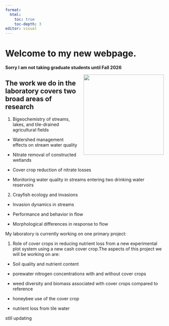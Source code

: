 ```yaml
---
format: 
  html:
    toc: true
    toc-depth: 3
editor: visual
---
```


```{=html}
<style>
.wrap-right {
  float: right;
  margin-left: 20px;
  margin-bottom: 20px;
}
</style>
```

# Welcome to my new webpage.

**Sorry I am not taking graduate students until Fall 2026**

![](images/perry.jpg){.wrap-right fig-align="right" width="255"}

## The work we do in the laboratory covers two broad areas of research

1.  Bigeochemistry of streams, lakes, and tile-drained agricultural fields

-   Watershed management effects on stream water quality

-   Nitrate removal of constructed wetlands

-   Cover crop reduction of nitrate losses

-   Monitoring water quality in streams entering two drinking water reservoirs

2.  Crayfish ecology and invasions

-   Invasion dynamics in streams

-   Performance and behavior in flow

-   Morphological differences in response to flow

My laboratory is currently working on one primary project:

1.  Role of cover crops in reducing nutrient loss from a new experimental plot system using a new cash cover crop.The aspects of this project we will be working on are:

-   Soil quality and nutrient content

-   porewater nitrogen concentrations with and without cover crops

-   weed diversity and biomass associated with cover crops compared to reference

-   honeybee use of the cover crop

-   nutrient loss from tile water

still updating
